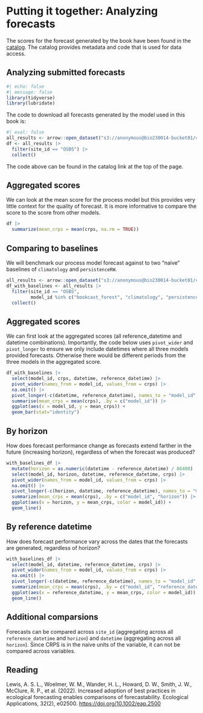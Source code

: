 # Putting it together: Analyzing forecasts {#sec-analysis}

The scores for the forecast generated by the book have been found in the [catalog](https://radiantearth.github.io/stac-browser/#/external/raw.githubusercontent.com/eco4cast/neon4cast-ci/main/catalog/scores/models/model_items/bookcast_forest.json).  The catalog provides metadata and code that is used for data access.  

## Analyzing submitted forecasts

```r
#| echo: false
#| message: false
library(tidyverse)
library(lubridate)
```

The code to download all forecasts generated by the model used in this book is: 

```r
#| eval: false
all_results <- arrow::open_dataset("s3://anonymous@bio230014-bucket01/challenges/scores/parquet/project_id=neon4cast/duration=P1D/variable=nee/model_id=bookcast_forest?endpoint_override=sdsc.osn.xsede.org")
df <- all_results |> 
  filter(site_id == "OSBS") |> 
  collect()
```

The code above can be found in the catalog link at the top of the page.

## Aggregated scores

We can look at the mean score for the process model but this provides very little context for the quality of forecast.  It is more informative to compare the score to the score from other models.

```r
df |> 
  summarize(mean_crps = mean(crps, na.rm = TRUE))
```

## Comparing to baselines

We will benchmark our process model forecast against to two "naive" baselines of `climatology` and `persistenceRW`. 

```r
all_results <- arrow::open_dataset("s3://anonymous@bio230014-bucket01/challenges/scores/parquet/project_id=neon4cast/duration=P1D/variable=nee?endpoint_override=sdsc.osn.xsede.org")
df_with_baselines <- all_results |> 
  filter(site_id == "OSBS",
         model_id %in% c("bookcast_forest", "climatology", "persistenceRW")) |> 
  collect()
```

## Aggregated scores

We can first look at the aggregated scores (all reference_datetime and datetime combinations).  Importantly, the code below uses `pivot_wider` and `pivot_longer` to ensure we only include datetimes where all three models provided forecasts.  Otherwise there would be different periods from the three models in the aggregated score. 

```r
df_with_baselines |> 
  select(model_id, crps, datetime, reference_datetime) |> 
  pivot_wider(names_from = model_id, values_from = crps) |> 
  na.omit() |> 
  pivot_longer(-c(datetime, reference_datetime), names_to = "model_id", values_to = "crps") |> 
  summarise(mean_crps = mean(crps), .by = c("model_id")) |> 
  ggplot(aes(x = model_id, y = mean_crps)) +
  geom_bar(stat="identity")
```

## By horizon

How does forecast performance change as forecasts extend farther in the future (increasing horizon), regardless of when the forecast was produced?

```r
with_baselines_df |> 
  mutate(horizon = as.numeric(datetime - reference_datetime) / 86400) |> 
  select(model_id, horizon, datetime, reference_datetime, crps) |> 
  pivot_wider(names_from = model_id, values_from = crps) |> 
  na.omit() |> 
  pivot_longer(-c(horizon, datetime, reference_datetime), names_to = "model_id", values_to = "crps") |> 
  summarize(mean_crps = mean(crps), .by = c("model_id", "horizon")) |> 
  ggplot(aes(x = horizon, y = mean_crps, color = model_id)) + 
  geom_line()

```

## By reference datetime

How does forecast performance vary across the dates that the forecasts are generated, regardless of horizon?

```r
with_baselines_df |> 
  select(model_id, datetime, reference_datetime, crps) |> 
  pivot_wider(names_from = model_id, values_from = crps) |> 
  na.omit() |> 
  pivot_longer(-c(datetime, reference_datetime), names_to = "model_id", values_to = "crps") |> 
  summarize(mean_crps = mean(crps), .by = c("model_id", "reference_datetime")) |> 
  ggplot(aes(x = reference_datetime, y = mean_crps, color = model_id)) + 
  geom_line()
```

## Additional comparsions

Forecasts can be compared across `site_id` (aggregating across all `reference_datetime` and `horizon`) and `datetime` (aggregating across all `horizon`).  Since CRPS is in the naive units of the variable, it can not be compared across variables.  

## Reading

Lewis, A. S. L., Woelmer, W. M., Wander, H. L., Howard, D. W., Smith, J. W., McClure, R. P., et al. (2022). Increased adoption of best practices in ecological forecasting enables comparisons of forecastability. Ecological Applications, 32(2), e02500. <https://doi.org/10.1002/eap.2500>

